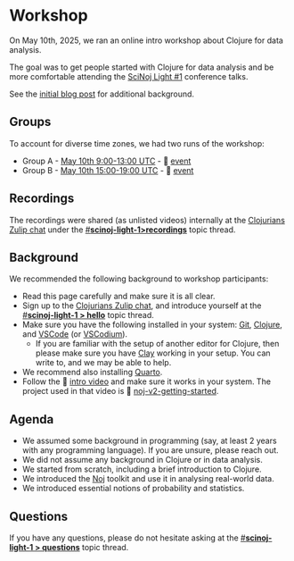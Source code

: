 # Workshop

On May 10th, 2025, we ran an online intro workshop about Clojure for data analysis.

The goal was to get people started with Clojure for data analysis and be more comfortable attending the [SciNoj Light #1](https://scicloj.github.io/scinoj-light-1/) conference talks.

See the [initial blog post](https://scicloj.github.io/blog/data-analyis-with-clojure-free-workshop-may-10th-initial-survey/) for additional background.

## Groups

To account for diverse time zones, we had two runs of the workshop:

- Group A - [May 10th 9:00-13:00 UTC](https://time.is/09:00_10_MAY_2025_in_UTC) - 📅 [event](https://clojureverse.org/t/scinoj-light-1-prep-workshop-data-analysis-in-clojure-group-a/)
- Group B - [May 10th 15:00-19:00 UTC](https://time.is/15:00_10_MAY_2025_in_UTC) - 📅 [event](https://clojureverse.org/t/scinoj-light-1-prep-workshop-data-analysis-in-clojure-group-b/11370)

## Recordings

The recordings were shared (as unlisted videos) internally at the [Clojurians Zulip chat](https://scicloj.github.io/docs/community/chat/) under the [#**scinoj-light-1>recordings**](https://clojurians.zulipchat.com/#narrow/channel/479601-scinoj-light-1/topic/recordings/) topic thread.

## Background

We recommended the following background to workshop participants:

* Read this page carefully and make sure it is all clear.
* Sign up to the [Clojurians Zulip chat](https://scicloj.github.io/docs/community/chat/), and introduce yourself at the [#**scinoj-light-1 > hello**](https://clojurians.zulipchat.com/#narrow/channel/479601-scinoj-light-1/topic/hello/) topic thread.
* Make sure you have the following installed in your system: [Git](https://git-scm.com/), [Clojure](https://clojure.org/guides/install_clojure), and [VSCode](https://code.visualstudio.com/) (or [VSCodium](https://vscodium.com/)).
  * If you are familiar with the setup of another editor for Clojure, then please make sure you have [Clay](https://scicloj.github.io/clay/) working in your setup. You can write to, and we may be able to help.
* We recommend also installing [Quarto](https://quarto.org/).
* Follow the 🎥 [intro video](https://www.youtube.com/watch?v=B1yPkpyiEEs) and make sure it works in your system. The project used in that video is 🔗 [noj-v2-getting-started](https://github.com/scicloj/noj-v2-getting-started).

## Agenda

- We assumed some background in programming (say, at least 2 years with any programming language). If you are unsure, please reach out.
- We did not assume any background in Clojure or in data analysis.
- We started from scratch, including a brief introduction to Clojure.
- We introduced the [Noj](https://scicloj.github.io/noj/) toolkit and use it in analysing real-world data.
- We introduced essential notions of probability and statistics.

## Questions

If you have any questions, please do not hesitate asking at the [#**scinoj-light-1 > questions**](https://clojurians.zulipchat.com/#narrow/channel/479601-scinoj-light-1/topic/questions/) topic thread.

